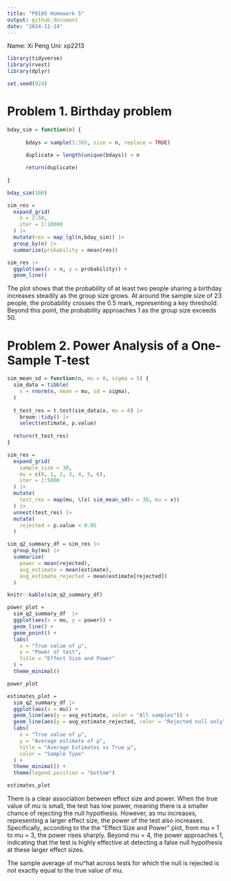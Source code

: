 ```yaml
---
title: "P8105 Homework 5"
output: github_document
date: "2024-11-14"
---
```

Name: Xi Peng   Uni: xp2213

```r
library(tidyverse)
library(rvest)
library(dplyr)

set.seed(924)
```

# Problem 1. Birthday problem

```r
bday_sim = function(n) {
  
      bdays = sample(1:365, size = n, replace = TRUE)
      
      duplicate = length(unique(bdays)) < n

      return(duplicate)
      
}

bday_sim(100)

```

```r
sim_res =
  expand_grid(
    n = 2:50,
    iter = 1:10000
  ) |> 
  mutate(res = map_lgl(n,bday_sim)) |> 
  group_by(n) |> 
  summarize(probability = mean(res))

sim_res |> 
  ggplot(aes(x = n, y = probability)) +
  geom_line()
```

The plot shows that the probability of at least two people sharing a birthday increases steadily as the group size grows. At around the sample size of 23 people, the probability crosses the 0.5 mark, representing a key threshold. Beyond this point, the probability approaches 1 as the group size exceeds 50.


# Problem 2. Power Analysis of a One-Sample T-test

```r
sim_mean_sd = function(n, mu = 0, sigma = 5) {
  sim_data = tibble(
    x = rnorm(n, mean = mu, sd = sigma),
  )
  
  t_test_res = t.test(sim_data$x, mu = 0) |> 
    broom::tidy() |> 
    select(estimate, p.value)
  
  return(t_test_res)
}

sim_res = 
  expand_grid(
    sample_size = 30,
    mu = c(0, 1, 2, 3, 4, 5, 6),
    iter = 1:5000
  ) |> 
  mutate(
    test_res = map(mu, \(x) sim_mean_sd(n = 30, mu = x))
  ) |>
  unnest(test_res) |>
  mutate(
    rejected = p.value < 0.05
  )

sim_q2_summary_df = sim_res |> 
  group_by(mu) |>
  summarise(
    power = mean(rejected),
    avg_estimate = mean(estimate),
    avg_estimate_rejected = mean(estimate[rejected])
  ) 

knitr::kable(sim_q2_summary_df)
```

```r
power_plot = 
  sim_q2_summary_df  |>
  ggplot(aes(x = mu, y = power)) +
  geom_line() +
  geom_point() +
  labs(
    x = "True value of μ",
    y = "Power of test",
    title = "Effect Size and Power"
  ) +
  theme_minimal()

power_plot
```

```r
estimates_plot = 
  sim_q2_summary_df |>
  ggplot(aes(x = mu)) +
  geom_line(aes(y = avg_estimate, color = "All samples")) +
  geom_line(aes(y = avg_estimate_rejected, color = "Rejected null only")) +
  labs(
    x = "True value of μ",
    y = "Average estimate of μ",
    title = "Average Estimates vs True μ",
    color = "Sample Type"
  ) +
  theme_minimal() +
  theme(legend.position = "bottom")

estimates_plot
```

There is a clear association between effect size and power. When the true value of mu is small, the test has low power, meaning there is a smaller chance of rejecting the null hypothesis. However, as mu increases, representing a larger effect size, the power of the test also increases. Specifically, according to the the "Effect Size and Power" plot, from mu = 1 to mu = 3, the power rises sharply. Beyond mu = 4, the power approaches 1, indicating that the test is highly effective at detecting a false null hypothesis at these larger effect sizes.

The sample average of mu^hat across tests for which the null is rejected is not exactly equal to the true value of mu. 

